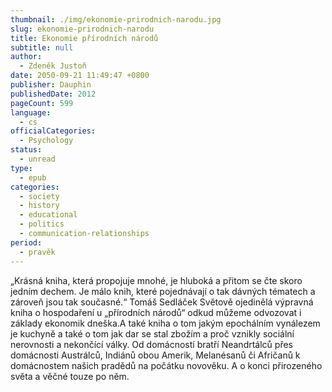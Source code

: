 ```yaml
---
thumbnail: ./img/ekonomie-prirodnich-narodu.jpg
slug: ekonomie-prirodnich-narodu
title: Ekonomie přírodních národů
subtitle: null
author:
  - Zdeněk Justoň
date: 2050-09-21 11:49:47 +0800
publisher: Dauphin
publishedDate: 2012
pageCount: 599
language:
  - cs
officialCategories:
  - Psychology
status:
  - unread
type:
  - epub
categories:
  - society
  - history
  - educational
  - politics
  - communication-relationships
period:
  - pravěk
---
```


„Krásná kniha, která propojuje mnohé, je hluboká a přitom se čte skoro jedním dechem. Je málo knih, které pojednávají o tak dávných tématech a zároveň jsou tak současné.“ Tomáš Sedláček
Světově ojedinělá výpravná kniha o hospodaření u „přírodních národů“ odkud můžeme odvozovat i základy ekonomik dneška.A také kniha o tom jakým epochálním vynálezem je kuchyně a také o tom jak dar se stal zbožím a proč vznikly sociální nerovnosti a nekončící války.
Od domácností bratří Neandrtálců přes domácnosti Austrálců, Indiánů obou Amerik, Melanésanů či Afričanů k domácnostem našich pradědů na počátku novověku. A o konci přirozeného světa a věčné touze po něm.
